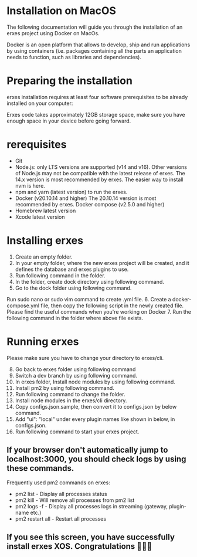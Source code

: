 # Installation on MacOS

The following documentation will guide you through the installation of an erxes project using Docker on MacOs.

Docker is an open platform that allows to develop, ship and run applications by using containers (i.e. packages containing all the parts an application needs to function, such as libraries and dependencies).

# Preparing the installation
erxes installation requires at least four software prerequisites to be already installed on your computer:

<Note>
    Erxes code takes approximately 12GB storage space, make sure you have enough space in your device before going forward.
</Note>

# rerequisites
- Git
- Node.js: only LTS versions are supported (v14 and v16). Other versions of Node.js may not be compatible with the latest release of erxes. The 14.x version is most recommended by erxes. The easier way to install nvm is here.
- npm and yarn (latest version) to run the erxes.
- Docker (v20.10.14 and higher) The 20.10.14 version is most recommended by erxes. Docker compose (v2.5.0 and higher)
- Homebrew latest version
- Xcode latest version

# Installing erxes
1. Create an empty folder.
2. In your empty folder, where the new erxes project will be created, and it defines the database and erxes plugins to use.
3. Run following command in the folder.
4. In the folder, create dock directory using following command.
5. Go to the dock folder using following command.
<Note>
    Run sudo nano or sudo vim command to create .yml file.
</Note>
6. Create a docker-compose.yml file, then copy the following script in the newly created file.

<Note>
    Please find the useful commands when you're working on Docker
</Note>
7. Run the following command in the folder where above file exists.

# Running erxes
<Note>
    Please make sure you have to change your directory to erxes/cli.
</Note>

8. Go back to erxes folder using following command
9. Switch a dev branch by using following command.
10. In erxes folder, Install node modules by using following command.
11. Install pm2 by using following command.
12. Run following command to change the folder.
13. Install node modules in the erxes/cli directory.
14. Copy configs.json.sample, then convert it to configs.json by below command.
15. Add "ui": "local" under every plugin names like shown in below, in configs.json.
16. Run following command to start your erxes project.

## If your browser don't automatically jump to localhost:3000, you should check logs by using these commands.

<Note>
Frequently used pm2 commands on erxes:

- pm2 list - Display all processes status
- pm2 kill - Will remove all processes from pm2 list
- pm2 logs -f - Display all processes logs in streaming (gateway, plugin-name etc.)
- pm2 restart all - Restart all processes
</Note>

## If you see this screen, you have successfully install erxes XOS. Congratulations 🎉🎉🎉


